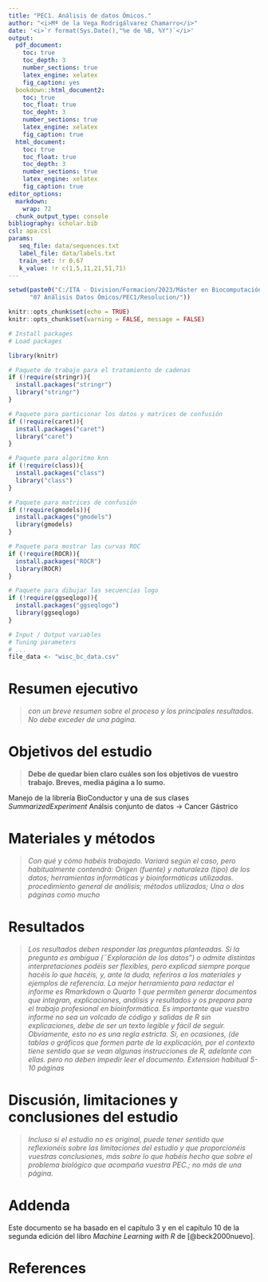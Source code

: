 ```yaml
---
title: "PEC1. Análisis de datos Ómicos."
author: "<i>Mª de la Vega Rodrigálvarez Chamarro</i>"
date: '<i>`r format(Sys.Date(),"%e de %B, %Y")`</i>'
output: 
  pdf_document:
    toc: true
    toc_depth: 3
    number_sections: true
    latex_engine: xelatex
    fig_caption: yes
  bookdown::html_document2:
    toc: true
    toc_float: true
    toc_depht: 3
    number_sections: true
    latex_engine: xelatex
    fig_caption: true
  html_document:
    toc: true
    toc_float: true
    toc_depth: 3
    number_sections: true
    latex_engine: xelatex
    fig_caption: true
editor_options: 
  markdown: 
    wrap: 72
  chunk_output_type: console
bibliography: scholar.bib
csl: apa.csl
params:
   seq_file: data/sequences.txt
   label_file: data/labels.txt
   train_set: !r 0.67
   k_value: !r c(1,5,11,21,51,71)
---
```


```r
setwd(paste0("C:/ITA - Division/Formacion/2023/Máster en Biocomputación y BioInformática/Semestre 04/",
      "07 Análisis Datos Ómicos/PEC1/Resolucion/"))

knitr::opts_chunk$set(echo = TRUE)
knitr::opts_chunk$set(warning = FALSE, message = FALSE) 
```

```r
# Install packages
# Load packages

library(knitr)

# Paquete de trabajo para el tratamiento de cadenas
if (!require(stringr)){
  install.packages("stringr")
  library("stringr")
}

# Paquete para particionar los datos y matrices de confusión
if (!require(caret)){
  install.packages("caret")
  library("caret")
}

# Paquete para algoritmo knn
if (!require(class)){
  install.packages("class")
  library("class")
}

# Paquete para matrices de confusión
if (!require(gmodels)){
  install.packages("gmodels")
  library(gmodels)
}

# Paquete para mostrar las curvas ROC
if (!require(ROCR)){
  install.packages("ROCR")
  library(ROCR)
}

# Paquete para dibujar las secuencias logo
if (!require(ggseqlogo)){
  install.packages("ggseqlogo")
  library(ggseqlogo)
}
```

```r
# Input / Output variables
# Tuning parameters
# ...
file_data <- "wisc_bc_data.csv"

```

# Resumen ejecutivo

> *con un breve resumen sobre el proceso y los principales resultados. No debe exceder de una página.*

# Objetivos del estudio

> **Debe de quedar bien claro cuáles son los objetivos de vuestro trabajo. Breves, media página a lo sumo.**

Manejo de la librería BioConductor y una de sus clases *SummarizedExperiment*
Análsis conjunto de datos -> Cancer Gástrico 

# Materiales y métodos

> *Con qué y cómo habéis trabajado. Variará según el caso, pero habitualmente contendrá: Origen (fuente) y naturaleza (tipo) de los datos; herramientas informáticas y bioinformáticas utilizadas. procedimiento general de análisis; métodos utilizados; Una o dos páginas como mucho*

# Resultados

> *Los resultados deben responder las preguntas planteadas. Si la pregunta es ambigua (¨Exploración de los datos”) o admite distintas interpretaciones podéis ser flexibles, pero explicad siempre porque hacéis lo que hacéis, y, ante la duda, referiros a los materiales y ejemplos de referencia. La mejor herramienta para redactar el informe es Rmarkdown o Quarto 1 que permiten generar documentos que integran, explicaciones, análisis y resultados y os prepara para el trabajo profesional en bioinformática. Es importante que vuestro informe no sea un volcado de código y salidas de R sin explicaciones, debe de ser un texto legible y fácil de seguir. Obviamente, esto no es una regla estricta. Si, en ocasiones, (de tablas o gráficos que formen parte de la explicación, por el contexto tiene sentido que se vean algunas instrucciones de R, adelante con ellas. pero no deben impedir leer el documento. Extension habitual 5-10 páginas*

# Discusión, limitaciones y conclusiones del estudio

> *Incluso si el estudio no es original, puede tener sentido que reflexionéis sobre las limitaciones del estudio y que proporcionéis vuestras conclusiones, más sobre lo que habéis hecho que sobre el problema biológico que acompaña vuestra PEC.; no más de una página.*

# Addenda

Este documento se ha basado en el capítulo 3 y en el capítulo 10 de la segunda edición del libro *Machine Learning with R* de [@beck2000nuevo].

# References




